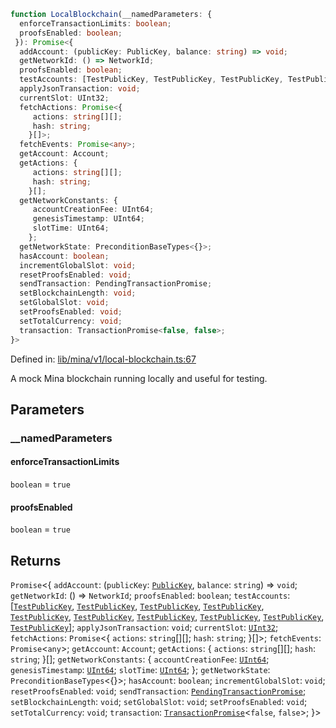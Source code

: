 ```ts
function LocalBlockchain(__namedParameters: {
  enforceTransactionLimits: boolean;
  proofsEnabled: boolean;
 }): Promise<{
  addAccount: (publicKey: PublicKey, balance: string) => void;
  getNetworkId: () => NetworkId;
  proofsEnabled: boolean;
  testAccounts: [TestPublicKey, TestPublicKey, TestPublicKey, TestPublicKey, TestPublicKey, TestPublicKey, TestPublicKey, TestPublicKey, TestPublicKey, TestPublicKey];
  applyJsonTransaction: void;
  currentSlot: UInt32;
  fetchActions: Promise<{
     actions: string[][];
     hash: string;
    }[]>;
  fetchEvents: Promise<any>;
  getAccount: Account;
  getActions: {
     actions: string[][];
     hash: string;
    }[];
  getNetworkConstants: {
     accountCreationFee: UInt64;
     genesisTimestamp: UInt64;
     slotTime: UInt64;
    };
  getNetworkState: PreconditionBaseTypes<{}>;
  hasAccount: boolean;
  incrementGlobalSlot: void;
  resetProofsEnabled: void;
  sendTransaction: PendingTransactionPromise;
  setBlockchainLength: void;
  setGlobalSlot: void;
  setProofsEnabled: void;
  setTotalCurrency: void;
  transaction: TransactionPromise<false, false>;
}>
```

Defined in: [lib/mina/v1/local-blockchain.ts:67](https://github.com/o1-labs/o1js/blob/46b9772d07785397c4bd76a102bc9f6730d321bb/src/lib/mina/v1/local-blockchain.ts#L67)

A mock Mina blockchain running locally and useful for testing.

## Parameters

### \_\_namedParameters

#### enforceTransactionLimits

`boolean` = `true`

#### proofsEnabled

`boolean` = `true`

## Returns

`Promise`\<\{
  `addAccount`: (`publicKey`: [`PublicKey`](../../../classes/PublicKey.mdx), `balance`: `string`) => `void`;
  `getNetworkId`: () => `NetworkId`;
  `proofsEnabled`: `boolean`;
  `testAccounts`: \[[`TestPublicKey`](../type-aliases/TestPublicKey.mdx), [`TestPublicKey`](../type-aliases/TestPublicKey.mdx), [`TestPublicKey`](../type-aliases/TestPublicKey.mdx), [`TestPublicKey`](../type-aliases/TestPublicKey.mdx), [`TestPublicKey`](../type-aliases/TestPublicKey.mdx), [`TestPublicKey`](../type-aliases/TestPublicKey.mdx), [`TestPublicKey`](../type-aliases/TestPublicKey.mdx), [`TestPublicKey`](../type-aliases/TestPublicKey.mdx), [`TestPublicKey`](../type-aliases/TestPublicKey.mdx), [`TestPublicKey`](../type-aliases/TestPublicKey.mdx)\];
  `applyJsonTransaction`: `void`;
  `currentSlot`: [`UInt32`](../../../classes/UInt32.mdx);
  `fetchActions`: `Promise`\<\{
     `actions`: `string`[][];
     `hash`: `string`;
    \}[]\>;
  `fetchEvents`: `Promise`\<`any`\>;
  `getAccount`: `Account`;
  `getActions`: \{
     `actions`: `string`[][];
     `hash`: `string`;
    \}[];
  `getNetworkConstants`: \{
     `accountCreationFee`: [`UInt64`](../../../classes/UInt64.mdx);
     `genesisTimestamp`: [`UInt64`](../../../classes/UInt64.mdx);
     `slotTime`: [`UInt64`](../../../classes/UInt64.mdx);
    \};
  `getNetworkState`: `PreconditionBaseTypes`\<\{\}\>;
  `hasAccount`: `boolean`;
  `incrementGlobalSlot`: `void`;
  `resetProofsEnabled`: `void`;
  `sendTransaction`: [`PendingTransactionPromise`](../type-aliases/PendingTransactionPromise.mdx);
  `setBlockchainLength`: `void`;
  `setGlobalSlot`: `void`;
  `setProofsEnabled`: `void`;
  `setTotalCurrency`: `void`;
  `transaction`: [`TransactionPromise`](../../../type-aliases/TransactionPromise.mdx)\<`false`, `false`\>;
 \}\>
